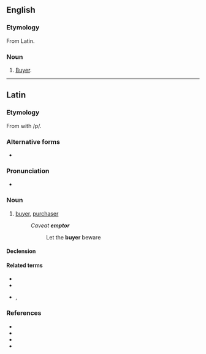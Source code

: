 ==English==

===Etymology===
From Latin.

===Noun===
{{en-noun}}

# {{lb|en|law}} [[buyer|Buyer]].

----

==Latin==

===Etymology===
From {{suf|la|emō|tor|alt1=ēm-|t1=to buy|pos2=agent noun suffix}} with {{glossary|epenthesis|epenthetic}} /p/.

===Alternative forms===
* {{l|la|ēmtor}}

===Pronunciation===
* {{la-IPA|ēmptor}}

===Noun===
{{la-noun|ēmptor<3>}}

# [[buyer]], [[purchaser]]
#: ''Caveat '''emptor'''''
#:: Let the '''buyer''' beware

====Declension====
{{la-ndecl|ēmptor<3>}}

====Related terms====
* {{l|la|emō}}
* {{l|la|ēmptiō}}
* {{l|la|ēmptrīx}}, {{l|la|ēmtrīx}}

===References===
* {{R:L&S}}
* {{R:Elementary Lewis}}
* {{R:du Cange}}
* {{R:Gaffiot}}